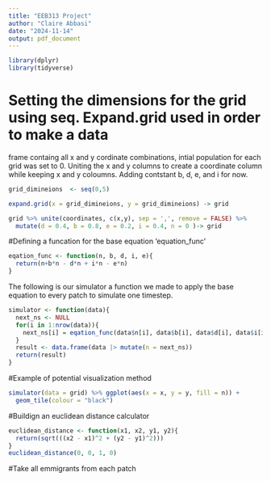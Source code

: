 ---
title: "EEB313 Project"
author: "Claire Abbasi"
date: "2024-11-14"
output: pdf_document
---
```{r}
library(dplyr)
library(tidyverse)
```

# Setting the dimensions for the grid using seq. Expand.grid used in order to make a data 
frame containg all x and y cordinate combinations, intial population for each grid was set to
0. Uniting the x and y columns to create a coordinate column while keeping x and y coloumns. Adding contstant b, d, e, and i for now.

```{r}
grid_dimineions  <- seq(0,5)

expand.grid(x = grid_dimineions, y = grid_dimineions) -> grid

grid %>% unite(coordinates, c(x,y), sep = ',', remove = FALSE) %>% 
  mutate(d = 0.4, b = 0.8, e = 0.2, i = 0.4, n = 0 )-> grid

```



#Defining a funcation for the base equation 'equation_func'
```{r}

eqation_func <- function(n, b, d, i, e){
  return(n+b*n - d*n + i*n - e*n)
}

```



The following is our simulator a function we made to apply the base equation to every
patch to simulate one timestep.
```{r}
simulator <- function(data){
  next_ns <- NULL
  for(i in 1:nrow(data)){
    next_ns[i] = eqation_func(data$n[i], data$b[i], data$d[i], data$i[i], data$e[i])
  }
  result <- data.frame(data |> mutate(n = next_ns))
  return(result)
}

```

#Example of potential visualization method
```{r}
simulator(data = grid) %>% ggplot(aes(x = x, y = y, fill = n)) +
  geom_tile(colour = "black")
```


#Buildign an euclidean distance calculator
```{r}
euclidean_distance <- function(x1, x2, y1, y2){
  return(sqrt(((x2 - x1)^2 + (y2 - y1)^2)))
}
euclidean_distance(0, 0, 1, 0)
```



#Take all emmigrants from each patch






